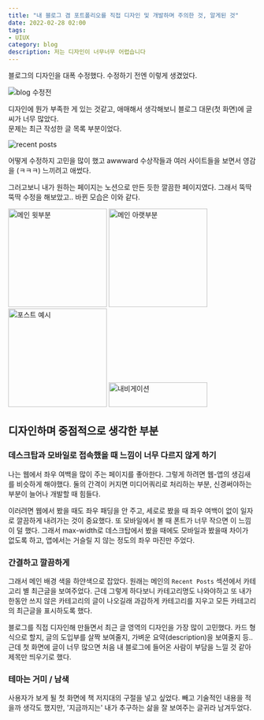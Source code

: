 ```yaml
---
title: "내 블로그 겸 포트폴리오를 직접 디자인 및 개발하며 주의한 것, 알게된 것"
date: 2022-02-28 02:00
tags:
- UIUX
category: blog
description: 저는 디자인이 너무너무 어렵습니다
---
```



블로그의 디자인을 대폭 수정했다. 수정하기 전엔 이렇게 생겼었다.

![blog 수정전 ](/images/blog/220228/toomanywords.gif)

디자인에 뭔가 부족한 게 있는 것같고, 애매해서 생각해보니 블로그 대문(첫 화면)에 글씨가 너무 많았다.   
문제는 최근 작성한 글 목록 부분이었다.  

![recent posts](/images/blog/220228/rp.png)

어떻게 수정하지 고민을 많이 했고 awwward 수상작들과 여러 사이트들을 보면서 영감을 (ㅋㅋㅋ) 느끼려고 애썼다. 

그러고보니 내가 원하는 페이지는 노션으로 만든 듯한 깔끔한 페이지였다. 그래서 뚝딱뚝딱 수정을 해보았고.. 바뀐 모습은 이와 같다.

<div style={{display: 'flex', alignItems: 'flex-start'}}>
<img alt="메인 윗부분" src="/images/blog/220228/redes5.PNG" width="200px"/>
<img alt="메인 아랫부분" src="/images/blog/220228/redes4.PNG" width="200px"/>
<img alt="포스트 예시" src="/images/blog/220228/redes1.PNG" width="200px"/>
<img alt="내비게이션" src="/images/blog/220228/redes2.PNG" width="200px" height="50px"/>
</div>


## 디자인하며 중점적으로 생각한 부분

### 데스크탑과 모바일로 접속했을 때 느낌이 너무 다르지 않게 하기

나는 웹에서 좌우 여백을 많이 주는 페이지를 좋아한다. 그렇게 하려면 웹-앱의 생김새를 비슷하게 해야했다. 둘의 간격이 커지면 미디어쿼리로 처리하는 부분, 신경써야하는 부분이 늘어나 개발할 때 힘들다.

이러려면 웹에서 봤을 때도 좌우 패딩을 안 주고, 세로로 봤을 때 좌우 여백이 없이 일자로 깔끔하게 내려가는 것이 중요했다.
또 모바일에서 볼 때 폰트가 너무 작으면 이 느낌이 덜 했다. 그래서 max-width로 데스크탑에서 봤을 때에도 모바일과 봤을때 차이가 없도록 하고, 앱에서는 거슬릴 지 않는 정도의 좌우 마진만 주었다.

### 간결하고 깔끔하게

그래서 메인 배경 색을 하얀색으로 잡았다. 원래는 메인의 ```Recent Posts``` 섹션에서 카테고리 별 최근글을 보여주었다. 근데 그렇게 하다보니 카테고리명도 나와야하고 또 내가 한동안 쓰지 않은 카테고리의 글이 나오길래 과감하게 카테고리를 지우고 모든 카테고리의 최근글을 표시하도록 했다.

블로그를 직접 디자인해 만들면서 최근 글 영역의 디자인을 가장 많이 고민했다. 카드 형식으로 할지, 글의 도입부를 살짝 보여줄지, 가벼운 요약(description)을 보여줄지 등.. 근데 첫 화면에 글이 너무 많으면 처음 내 블로그에 들어온 사람이 부담을 느낄 것 같아 제목만 띄우기로 했다.

### 테마는 거미 / 남색

사용자가 보게 될 첫 화면에 책 저지대의 구절을 넣고 싶었다. 빼고 기술적인 내용을 적을까 생각도 했지만, '지금까지는' 내가 추구하는 삶을 잘 보여주는 글귀라 남겨두었다.
